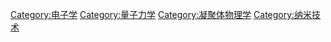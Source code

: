 {{catmore}}
[[Category:电子学|Category:电子学]]
[[Category:量子力学|Category:量子力学]]
[[Category:凝聚体物理学|Category:凝聚体物理学]]
[[Category:纳米技术|Category:纳米技术]]